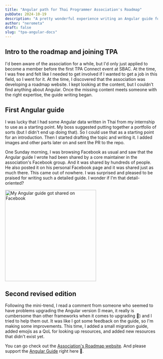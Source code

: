 ```yaml
---
title: "Angular path for Thai Programmer Association's Roadmap"
pubDate: 2024-10-19
description: "A pretty wonderful experience writing an Angular guide for Thai programmers"
author: "nerometa"
draft: false
slug: "tpa-angular-docs"
---
```


## Intro to the roadmap and joining TPA

I'd been aware of the association for a while, but I'd only just applied to become a member before the first TPA Connect event at SBAC. At the time, I was free and felt like I needed to get involved if I wanted to get a job in this field, so I went for it. At the time, I discovered that the association was developing a roadmap website. I kept looking at the content, but I couldn't find anything about Angular. Once the missing content meets someone with the right expertise, the guide writing began.


## First Angular guide

I was lucky that I had some Angular data written in Thai from my internship to use as a starting point. My boss suggested putting together a portfolio of sorts (but I didn't end up doing that). So I could use that as a starting point for an introduction. Then I started drafting the topic and writing it. I added images and other parts later on and sent the PR to the repo.

One Sunday morning, I was browsing Facebook as usual and saw that the Angular guide I wrote had been shared by a core maintainer in the association's Facebook group. And it was shared by hundreds of people. He also posted it on his personal Facebook page and it was shared just as much there. This came out of nowhere. I was surprised and pleased to be praised for writing such a detailed guide. I wonder if I'm that detail-oriented?

<div class="img-wrapper">
	<img src="/images/ng-guide-on-fb-2.png" alt="My Angular guide got shared on Facebook" width="300"	 />
</div>

## Second revised edition 

Following the mini-trend, I read a comment from someone who seemed to have problems upgrading the Angular version (I mean, it really is cumbersome than other frameworks when it comes to upgrading 🤣) and I tried to help them out. It was like I got some feedback on the guide, so I'm making some improvements. This time, I added a small migration guide, added emojis as a QoL for looking up resources, and added new resources that didn't exist yet.

You can go check out the [Association's Roadmap website](https://roadmap.thaiprogrammer.org/). And please support the [Angular Guide](https://roadmap.thaiprogrammer.org/paths/Ib-guideline/frontend/angular) right here 🙏.
